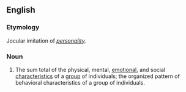 ==English==

===Etymology===
Jocular imitation of ''[[personality]].''

===Noun===
{{en-noun|groupalities}}

# {{context|rare|humorous|lang=en}} The sum total of the physical, mental, [[emotional]], and social [[characteristics]] of a [[group]] of individuals; the organized pattern of behavioral characteristics of a group of individuals.